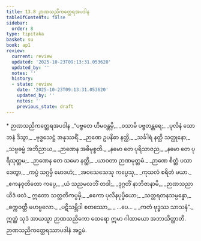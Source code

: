 ```yaml
---
title: 13.8 ဉာဏသညိကတ္ထေရအပဒါန
tableOfContents: false
sidebar:
  order: 8
type: tipitaka
basket: su
book: ap1
review:
  current: review
  updated: '2025-10-23T09:13:31.053620'
  updated_by: ''
  notes: ''
  history:
  - state: review
    date: '2025-10-23T09:13:31.053620'
    updated_by: ''
    notes: ''
    previous_state: draft
---
```



<ReviewStatus review={frontmatter.review} showDetails={true} />

<HypothesisAnnotation frontmatter={frontmatter} />

<DynamicBreadcrumb />

<Paragraph type="center" book="ap1">
* ဉာဏသညိကတ္ထေရအပဒါန
</Paragraph>

<Division number="84" book="ap1" e="ch" v="20" p="177">

<Paragraph number="2151" type="verses" book="ap1">
_“ပဗ္ဗတေ ဟိမဝန္တမှိ,_  
_ဝသာမိ ပဗ္ဗတန္တရေ;_  
_ပုလိနံ သောဘနံ ဒိသွာ,_  
_ဗုဒ္ဓသေဋ္ဌံ အနုဿရိံ._  

</Paragraph>

</Division>
<Division number="85" book="ap1" e="ch" v="20" p="177">

<Paragraph number="2152" type="verses" book="ap1">
_ဉာဏေ ဥပနိဓာ နတ္ထိ,_  
_သင်္ခါရံ နတ္ထိ သတ္ထုနော;_  
_သဗ္ဗဓမ္မံ အဘိညာယ,_  
_ဉာဏေန အဓိမုစ္စတိ._  

</Paragraph>

</Division>
<Division number="86" book="ap1" e="ch" v="20" p="177">

<Paragraph number="2153" type="verses" book="ap1">
_နမော တေ ပုရိသာဇည,_  
_နမော တေ ပုရိသုတ္တမ;_  
_ဉာဏေန တေ သမော နတ္ထိ,_  
_ယာဝတာ ဉာဏမုတ္တမံ._  

</Paragraph>

</Division>
<Division number="87" book="ap1" e="ch" v="20" p="177">

<Paragraph number="2154" type="verses" book="ap1">
_ဉာဏေ စိတ္တံ ပသာဒေတွာ,_  
_ကပ္ပံ သဂ္ဂမှိ မောဒဟံ;_  
_အဝသေသေသု ကပ္ပေသု,_  
_ကုသလံ စရိတံ မယာ._  

</Paragraph>

</Division>
<Division number="88" book="ap1" e="ch" v="20" p="178">

<Paragraph number="2155" type="verses" book="ap1">
_ဧကနဝုတိတော ကပ္ပေ,_  
_ယံ သညမလဘိံ တဒါ;_  
_ဒုဂ္ဂတိံ နာဘိဇာနာမိ,_  
_ဉာဏသညာယိဒံ ဖလံ._  

</Paragraph>

</Division>
<Division number="89" book="ap1" e="ch" v="20" p="178">

<Paragraph number="2156" type="verses" book="ap1">
ဣတော သတ္တတိကပ္ပမှိ,_  
_ဧကော ပုလိနပုပ္ဖိယော;_  
_သတ္တရတနသမ္ပန္နော,_  
_စက္ကဝတ္တီ မဟဗ္ဗလော._  

</Paragraph>

</Division>
<Division number="90" book="ap1" e="ch" v="20" p="178">

<Paragraph number="2157" type="verses" book="ap1">
_ပဋိသမ္ဘိဒါ စတဿော,_  
_ …ပေ… _  
_ကတံ ဗုဒ္ဓဿ သာသနံ”._  

</Paragraph>

<Paragraph number="2158" book="ap1">
ဣတ္ထံ သုဒံ အာယသ္မာ ဉာဏသညိကော ထေရော ဣမာ ဂါထာယော အဘာသိတ္ထာတိ.

</Paragraph>
</Division>

<Paragraph number="2159" type="center" book="ap1">
ဉာဏသညိကတ္ထေရဿာပဒါနံ အဋ္ဌမံ.
</Paragraph>